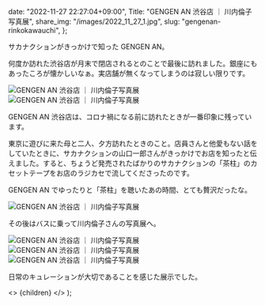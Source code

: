 
  date: "2022-11-27 22:27:04+09:00",
  Title: "GENGEN AN 渋谷店 ｜ 川内倫子写真展",
  share_img: "/images/2022_11_27_1.jpg",
  slug: "gengenan-rinkokawauchi",
};

サカナクションがきっかけで知った GENGEN AN。

何度か訪れた渋谷店が月末で閉店されるとのことで最後に訪れました。銀座にもあったころが懐かしいなぁ。実店舗が無くなってしまうのは寂しい限りです。

![GENGEN AN 渋谷店 ｜ 川内倫子写真展](/images/2022_11_27_1.jpg)
![GENGEN AN 渋谷店 ｜ 川内倫子写真展](/images/2022_11_27_2.jpg)

GENGEN AN 渋谷店は、コロナ禍になる前に訪れたときが一番印象に残っています。

東京に遊びに来た母と二人、夕方訪れたときのこと。店員さんと他愛もない話をしていたときに、サカナクションの山口一郎さんがきっかけでお店を知ったと伝えました。すると、ちょうど発売されたばかりのサカナクションの「茶柱」のカセットテープをお店のラジカセで流してくださったのです。

GENGEN AN でゆったりと「茶柱」を聴いたあの時間、とても贅沢だったな。

![GENGEN AN 渋谷店 ｜ 川内倫子写真展](/images/2022_11_27_3.jpg)

その後はバスに乗って川内倫子さんの写真展へ。

![GENGEN AN 渋谷店 ｜ 川内倫子写真展](/images/2022_11_27_4.jpg)
![GENGEN AN 渋谷店 ｜ 川内倫子写真展](/images/2022_11_27_5.jpg)
![GENGEN AN 渋谷店 ｜ 川内倫子写真展](/images/2022_11_27_6.jpg)

日常のキュレーションが大切であることを感じた展示でした。

  <>
    <Head>
      <title>{meta.Title} | 異郷好実</title>
    </Head>
    <PostLayout meta={meta}>{children}</PostLayout>
  </>
);
